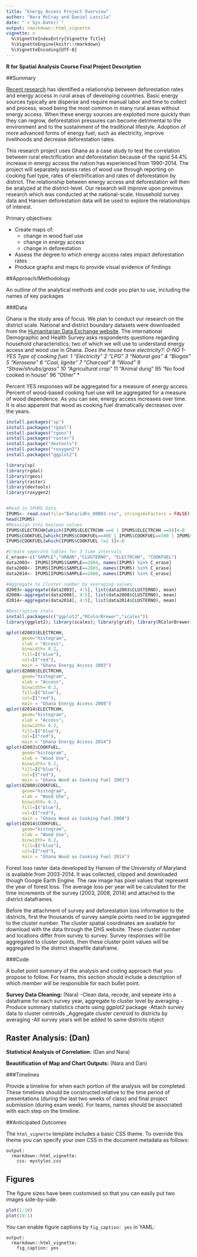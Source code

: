 ```yaml
---
title: "Energy Access Project Overview"
author: "Nara McCray and Daniel Lassila"
date: "`r Sys.Date()`"
output: rmarkdown::html_vignette
vignette: >
  %\VignetteIndexEntry{Vignette Title}
  %\VignetteEngine{knitr::rmarkdown}
  %\VignetteEncoding{UTF-8}
---
```

**R for Spatial Analysis Course Final Project Description**

##Summary

  [Recent research](http://www.sciencedirect.com/science/article/pii/S0305750X17300025) has identified a relationship between deforestation rates and energy access in rural areas of developing countries. Basic energy sources typically are disperse and require manual labor and time to collect and process, wood being the most common in many rural areas without energy access. When these energy sources are exploited more quickly than they can regrow, deforestation pressures can become detrimental to the environment and to the sustainment of the traditional lifestyle. Adoption of more advanced forms of energy fuel, such as electricity, improve livelihoods and decrease deforestation rates.
  
  This research project uses Ghana as a case study to test the correlation between rural electrification and deforestation because of the rapid 54.4% increase in energy access the nation has experienced from 1990-2014. The project will separately assess rates of wood use through reporting on cooking fuel type, rates of electrification and rates of deforestation by district. The relationship between energy access and deforestation will then be analyzed at the district-level. Our research will improve upon previous research which was conducted at the national-scale. Household survey data and Hansen deforestation data will be used to explore the relationships of interest.

Primary objectives:

- Create maps of:
    - change in wood fuel use
    - change in energy access
    - change in deforestation
- Assess the degree to which energy access rates impact deforestation rates
- Produce graphs and maps to provide visual evidence of findings

##Approach/Methodology

An outline of the analytical methods and code you plan to use, including the names of key packages

###Data

Ghana is the study area of focus. We plan to conduct our research on the district scale. National and district boundary datasets were downloaded from the [Humanitarian Data Exchange website]( https://data.humdata.org/dataset/ghana-administrative-boundaries). The international Demographic and Health Survey asks respondents questions regarding household characteristics; two of which we will use to understand energy access and wood use in Ghana. 
*Does the house have electricity?:
0-NO
1-YES
Type of cooking fuel: 
      1 "Electricity" 
      2 "LPG" 
      3 "Natural gas" 
      4 "Biogas" 
      5 "Kerosene" 
      6 "Coal, lignite" 
      7 "Charcoal" 
      8 "Wood" 
      9 "Straw/shrubs/grass" 
     10 "Agricultural crop"*
     11 "Animal dung" 
     95 "No food cooked in house" 
     96 "Other" *
    
Percent YES responses will be aggregated for a measure of energy access. Percent of wood-based cooking fuel use will be aggregated for a measure of wood dependence. As you can see, energy access increases over time. It is also apparent that wood as cooking fuel dramatically decreases over the years.

```r
install.packages("sp")
install.packages("rgdal")
install.packages("rgeos")
install.packages("raster")
install.package("devtools")
install.packages("roxygen2")
install.packages("ggplot2")

library(sp)
library(rgdal)
library(rgeos)
library(raster)
library(devtools)
library(roxygen2)


#Read in IPUMS Data
IPUMS<- read.csv(file="Data/idhs_00003.csv", stringsAsFactors = FALSE)
head(IPUMS)
#Reassign into boolean values
IPUMS$ELECTRCHH[which(IPUMS$ELECTRCHH ==6 | IPUMS$ELECTRCHH ==8)]<-0
IPUMS$COOKFUEL[which(IPUMS$COOKFUEL==400 | IPUMS$COOKFUEL==500 | IPUMS$COOKFUEL==520 |IPUMS$COOKFUEL==530) ] <-1
IPUMS$COOKFUEL[which(IPUMS$COOKFUEL !=1 )]<-0

#Create seperate tables for 3 time intervals
C_erase<-c("SAMPLE","URBAN","CLUSTERNO", "ELECTRCHH", "COOKFUEL")
data2003<- IPUMS[IPUMS$SAMPLE==2884, names(IPUMS) %in% C_erase]
data2008<- IPUMS[IPUMS$SAMPLE==2885, names(IPUMS) %in% C_erase]
data2014<- IPUMS[IPUMS$SAMPLE==2886, names(IPUMS) %in% C_erase]

#Aggregate to Cluster number by averaging values
d2003<-aggregate(data2003[, 4:5], list(data2003$CLUSTERNO), mean)
d2008<-aggregate(data2008[, 4:5], list(data2008$CLUSTERNO), mean)
d2014<-aggregate(data2014[, 4:5], list(data2014$CLUSTERNO), mean)

#Descriptive stats
install.packages(c("ggplot2","RColorBrewer","scales"))
library(ggplot2); library(scales); library(grid); library(RColorBrewer)
```
```r
qplot(d2003$ELECTRCHH,
      geom="histogram",
      xlab = "Access",
      binwidth= 0.2,
      fill=I("blue"),
      col=I("red"),
      main = "Ghana Energy Access 2003")
qplot(d2008$ELECTRCHH,
      geom="histogram",
      xlab = "Access",
      binwidth= 0.2,
      fill=I("blue"),
      col=I("red"),
      main = "Ghana Energy Access 2008")
qplot(d2014$ELECTRCHH,
      geom="histogram",
      xlab = "Access",
      binwidth= 0.2,
      fill=I("blue"),
      col=I("red"),
      main = "Ghana Energy Access 2014")
qplot(d2003$COOKFUEL,
      geom="histogram",
      xlab = "Wood Use",
      binwidth= 0.2,
      fill=I("blue"),
      col=I("red"),
      main = "Ghana Wood as Cooking Fuel 2003")
qplot(d2008$COOKFUEL,
      geom="histogram",
      xlab = "Wood USe",
      binwidth= 0.2,
      fill=I("blue"),
      col=I("red"),
      main = "Ghana Wood as Cooking Fuel 2008")
qplot(d2014$COOKFUEL,
      geom="histogram",
      xlab = "Wood Use",
      binwidth= 0.2,
      fill=I("blue"),
      col=I("red"),
      main = "Ghana Wood as Cooking Fuel 2014")
```
  Forest loss raster data developed by Hansen of the University of Maryland is available from 2003-2014. It was collected, clipped and downloaded though Google Earth Engine. The raw image has pixel values that represent the year of forest loss. The average loss per year will be calculated for the time increments of the survey (2003, 2008, 2014) and attached to the district dataframes. 
  
  Before the attachment of survey and deforestation loss information to the districts, first the thousands of survey sample points need to be aggregated to the cluster number. The cluster spatial coordinates are available for download with the data through the DHS website. These cluster number and locations differ from survey to survey. Survey responses will be aggregated to cluster points, then these cluster point values will be aggregated to the district shapefile dataframe.


###Code

A bullet point summary of the analysis and coding approach that you propose to follow. For teams, this section should include a description of which member will be responsible for each bullet point.

**Survey Data Cleaning:** (Nara)
-Clean data, recode, and sepeate into a dataframe for each survey year, aggregate to cluster level by averaging
-Produce summary statistics charts using *ggplot2* package
-Attach survey data to cluster centroids
_Aggregate cluster centroid to districts by averaging
  -All survey years will be added to same districts object

**Raster Analysis:** (Dan)
-

**Statistical Analysis of Correlation:** (Dan and Nara)

**Beautification of Map and Chart Outputs:** (Nara and Dan)

###Timelines

Provide a timeline for when each portion of the analysis will be completed. These timelines should be constructed relative to the time period of presentations (during the last two weeks of class) and final project submission (during exam week). For teams, names should be associated with each step on the timeline.

##Anticipated Outcomes

The `html_vignette` template includes a basic CSS theme. To override this theme you can specify your own CSS in the document metadata as follows:

    output: 
      rmarkdown::html_vignette:
        css: mystyles.css

## Figures

The figure sizes have been customised so that you can easily put two images side-by-side. 

```r
plot(1:10)
plot(10:1)
```

You can enable figure captions by `fig_caption: yes` in YAML:

    output:
      rmarkdown::html_vignette:
        fig_caption: yes


